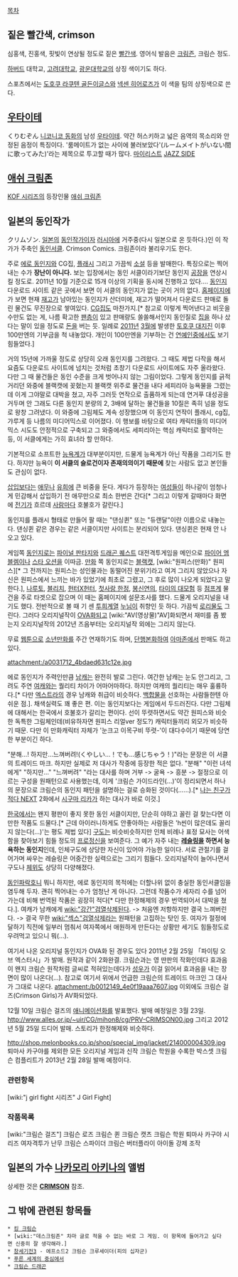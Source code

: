 [[목차]]

== 짙은 빨간색, crimson ==
심홍색, 진홍색, 핏빛이 연상될 정도로 짙은 [[빨간색]]. 영어식 발음은 [http://engdic.daum.net/dicen/contents.do?query1=E274990 크림즌], 크림슨 정도.

[[하버드]] 대학교, [[고려대학교]], [[광운대학교]]의 상징 색이기도 하다.

스포츠에서는 [[도호쿠 라쿠텐 골든이글스]]와 [[넥센 히어로즈]]가 이 색을 팀의 상징색으로 쓴다.

== [[우타이테]] ==
くりむぞん 
[[니코니코 동화]]의 남성 [[우타이테]]. 약간 허스키하고 넓은 음역의 목소리와 안정된 음정이 특징이다. '룸메이트가 없는 사이에 불러보았다'(ルームメイトがいない間に歌ってみた)'라는 제목으로 투고할 때가 많다. 
[http://www.nicovideo.jp/mylist/3962892 마이리스트]
[http://www.nicovideo.jp/mylist/4758016 JAZZ SIDE]

== [[애쉬 크림존]] ==
[[KOF 시리즈]]의 등장인물 [[애쉬 크림존]]

== 일본의 동인작가 ==
クリムゾン.
[[일본]]의 [[동인작가]]이자 [[러시아]]에 거주중(다시 일본으로 온 듯하다.)인 이 작가가 주축인 [[동인서클]]. Crimson Comics.  크림존이라 불리우기도 한다.

주로 [[에로 동인지]]와 CG집, [[플래시]] 그리고 가끔씩 [[소설]] 등을 발매한다. 특징으로는 찍어내는 수가 '''장난이 아니다.''' 보는 입장에서는 동인 서클이라기보단 동인지 [[공장]]을 연상시킬 정도로. 2011년 10월 기준으로 15개 이상의 기획을 동시에 진행하고 있다…. [[동인지]] 다운로드 사이트 같은 곳에서 보면 이 서클의 동인지가 없는 곳이 거의 없다. [[홈페이지]]에 가 보면 현재 [[재고]]가 남아있는 동인지가 산더미에, 재고가 떨어져서 다운로드 판매로 돌린 물건도 무진장으로 쌓여있다. [[CG]]집도 마찬가지.[* 참고로 이렇게 찍어낸다고 비웃을 수만도 없는 게, 나름 확고한 [[팬]]층이 있고 판매량도 쏠쏠해서인지 동인질로 [[집]]을 하나 샀다는 말이 있을 정도로 [[돈]]을 버는 듯. 일례로 [[2011년]] [[3월]]에 발생한 [[토호쿠 대지진]] 이후 100만엔의 기부금을 척 내놓았다. 개인이 100만엔을 기부하는 건 [[연예인]]중에서도 보기 힘들었다.]

거의 15년에 가까울 정도로 상당히 오래 동인지를 그려왔다. 그 때도 제법 다작을 해서 요즘도 다운로드 사이트에 넘치는 것처럼 초창기 다운로드 사이트에도 자주 올라왔다. 다만 그 때 물건들은 동인 수준을 크게 벗어나지 않는 그림이었다. 그렇게 동인지를 긁적거리던 와중에 블랙캣에 꽂혔는지 블랙캣 위주로 물건을 내다 세피리아 능욕물을 그렸는데 이게 그야말로 대박을 쳤고, 자주 그러듯 연작으로 출품하게 되는데 연거푸 대성공을 거두며 안 그래도 다른 동인지 분량의 2, 3배에 달하는 물건들을 10질은 족히 넘을 정도로 왕창 그려냈다. 이 와중에 그림체도 계속 성장했으며 이 동인지 연작이 플래시, cg집, 갸루게 등 나름의 미디어믹스로 이어졌다. 이 행보를 바탕으로 여타 캐릭터들의 미디어믹스 시도도 안정적으로 구축되고 그 와중에서도 세피리아는 핵심 캐릭터로 활약하는 등, 이 서클에게는 가히 효녀라 할 만하다.

기본적으로 소프트한 [[능욕]]계가 대부분이지만, 드물게 능욕계가 아닌 작품을 그리기도 한다. 하지만 능욕이 '''이 서클의 슬로건이자 존재의의이기 때문에''' 찾는 사람도 없고 본인들도 관심이 없다. 

[[삽입]]보다는 [[애무]]나 [[유희]]에 큰 비중을 둔다. 게다가 등장하는 [[여성]]들이 하나같이 엄청나게 민감해서 삽입하기 전 애무만으로 최소 한번은 간다[* 그리고 이렇게 갈때마다 화면에 [[전기]]가 흐르데 [[사람]]마다 호불호가 갈린다.]

동인지를 플래시 형태로 만들어 팔 때는 "댄싱퀸" 또는 "듀랜달"이란 이름으로 내놓는다. 댄싱퀸 같은 경우는 같은 서클이지만 사이트는 분리되어 있다. 댄싱퀸은 현재 안 나오고 있다.

게임쪽 [[동인지]]로는 [[파이널 판타지]]와 [[드래곤 퀘스트]] 대전격투게임을 메인으로 [[파이어 엠블렘]]이나 [[스타 오션]]을 이따금. [[만화]] 쪽 동인지로는 [[블랙캣]], [wiki:"원피스(만화)" 원피스][* 그 전까지는 원피스는 성인물과는 동떨어진 분위기라고 여겨 그리지 않았으나 자신은 원피스에서 느끼는 바가 있었기에 최초로 그렸고, 그 후로 많이 나오게 되었다고 말한다.], [[나루토]], [[블리치]], [[헌터X헌터]], [[첫사랑 한정]], [[봉신연의]], [[타이의 대모험]] 등 [[점프]]계 물건을 주로 타겟으로 잡으며 이 때는 홈페이지에 설문조사를 했다. 드물게 오리지널을 내기도 했다. 전반적으로 볼 때 기 센 [[투희]]계열 [[누님]]이 취향인 듯 하다. 가끔씩 [[로리]]물도 그린다. 그러다 오리지널작이 [[OVA]]화되고 [wiki:"AV(영상물)"AV]화되면서 재미를 좀 봤는지 오리지널작의 2012년 즈음부터는 오리지널작 외에는 그리지 않는다.

무료 [[웹툰]]으로 [[소년만화]]를 주간 연재하기도 하며, [[단행본]]화하여 [[아마존]]에서 판매도 하고 있다. 

attachment:/a0031712_4bdaed631c12e.jpg

에로 동인지가 주력인만큼 [[남캐]]는 완전히 발로 그린다. 여간한 남캐는 눈도 안그리고, 그려도 주연 [[여캐]]와는 퀄리티 차이가 어마어마하다. 하지만 여캐의 퀄리티는 매우 훌륭하다.[* 다만 [[엑스트라]]의 경우 남캐와 취급이 비슷하다. [[백합]]물을 선호하는 사람들한텐 아쉬운 점.]. 채색실력도 꽤 좋은 편. 이는 동인지보다는 게임에서 두드러진다. 다만 그림체에 대해서는 한국에서 호불호가 갈리는 편이다. 선이 뚜렷하면서도 약간 원피스와 비슷한 독특한 그림체인데(비유하자면 원피스 리얼ver 정도?) 캐릭터들끼리 외모가 비슷하기 때문. 다만 이 만화캐릭터 자체가 '눈크고 이목구비 뚜렷-'이 대다수이기 때문에 당연한 부분이긴 하다.
 
"분해…! 하지만…느껴버려!(くやしい…！でも…感じちゃう！)"라는 문장은 이 서클의 트레이드 마크. 하지만 실제로 저 대사가 작중에 등장한 적은 없다. "분해" "이런 녀석에게" "하지만..." "느껴버려" "라는 대사를 하며 거부 -> 굴욕 -> 흥분 -> 절정으로 이르는 구성을 원패턴으로 사용했는데, 이게 '크림슨 가이드라인(…)'이 정리되면서 하나의 문장으로 크림슨의 동인지 패턴을 설명하는 걸로 승화된 것이다(……).[* [[나는 친구가 적다 NEXT]] 2화에서 [[시구마 리카]]가 하는 대사가 바로 이것.]

[[한국]]에서는 왠지 평판이 좋지 못한 동인 서클이지만, 단순히 야하고 꼴린 걸 찾는다면 이만한 작품도 드물다.[* 근데 아이러니하게도 안좋아하는 사람들은 'h씬이 많은데도 꼴리지 않는다(...)'는 평도 제법 있다] [[구도]]는 비슷비슷하지만 인체 비례나 표정 묘사는 어색함을 찾아보기 힘들 정도의 [[프로]][[정신]]을 보여준다. 그 예가 자주 내는 '''[[레슬링]]을 하면서 능욕하는 동인지'''인데, 인체구도에 상당한 자신이 있어야 가능한 일이다. 서로 관절기를 걸어가며 싸우는 레슬링은 어중간한 실력으로는 그리기 힘들다. 오리지널작이 늘어나면서 구도나 [[체위]]도 상당히 다양해졌다. 

[[동인파락호]]니 뭐니 하지만, 에로 동인지의 목적에는 더할나위 없이 충실한 동인서클임을 염두해 두자. 괜히 찍어내는 수가 엄청난 게 아니다. 그런데 작품수가 세자리 수를 넘어가는데 비해 번역된 작품은 굉장히 적다[* 다만 한정해제의 경우 번역되어서 대박을 쳤다.]. 여캐가 남캐에게 [[wiki:"강간"검열삭제]]된다. -> 처음엔 저항하지만 결국 느껴버린다. -> 결국 무한 [[wiki:"섹스"검열삭제]]라는 원패턴을 고집하는 탓인 듯. 여자가 절정에 달하기 직전에 일부러 멈춰서 여자쪽에서 애원하게 만든다는 상황만 세기도 힘들정도로 우려먹고 있으니 뭐(…).

여기서 나온 오리지널 동인지가 OVA화 된 경우도 있다 2011년 2월 25일 「파이팅 오브 엑스터시」가 발매. 원작과 같이 2화완결. 크림슨과는 영 딴판의 작화인데다 효과음이 왠지 크림슨 원작처럼 글씨로 적혀있는데다가 [[성우]]가 이걸 읽어서 효과음을 내는 장면이 많이 나온다(…). 참고로 여기서 위에서 언급한 크림슨의 트레이드 마크인 그 대사가 그대로 나온다. 
attachment:/b0012149_4e0f19aaa7607.jpg
이외에도 크림슨 걸즈(Crimson Girls)가 AV화되었다.

12월 10일 크림슨 걸즈의 [[애니메이션]]화를 발표했다. 발매 예정일은 3월 23일.
http://www.alles.or.jp/~uir/CG/mihon8/cg/PRV-CRIMSON00.jpg
그리고 2012년 5월 25일 드디어 발매. 스토리가 한정해제와 비슷하다.

http://shop.melonbooks.co.jp/shop/special_img/jacket/214000004309.jpg
퇴마사 카구야를 제외한 모든 오리지널 게임과 신작 크림슨 학원을 수록한 박스셋 크림슨 컴플리트가 2013년 2월 28일 발매 예정이다.

=== 관련항목 ===
[wiki:"j girl fight 시리즈" J Girl Fight]


=== 작품목록 ===
[wiki:"크림슨 걸즈"]
크림슨 로즈 
크림슨 퀸 
크림슨 캣츠 
크림슨 학원 
퇴마사 카구야 시리즈 
여자격투가 난무 
크림슨 스파이더 
크림슨 버터플라이 
아이돌 강제 조작 

== 일본의 가수 [[나카모리 아키나]]의 앨범 ==
상세한 것은 '''[[CRIMSON]]''' 참조.

== 그 밖에 관련된 항목들 ==
 * [[킹 크림슨]]
 * [wiki:"데스크림존" 차마 글로 적을 수 없는 바로 그 게임. 이 항목에 들어가고 싶다면 신중히 잘 생각해라.]
 * [[창세기전3]] - 에프소드2 크림슨 크루세이더(피의 십자군)
 * [[푸른 세계의 중심에서]]
 * [[크림슨 드래곤]]
